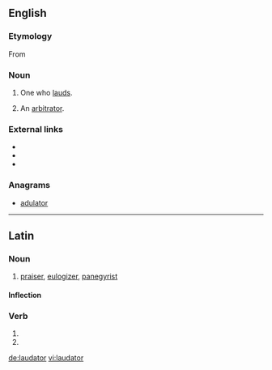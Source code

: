 {{also|lăudător}}
==English==
{{webster 1913}}

===Etymology===
From {{etyl|la}}

===Noun===
{{en-noun|laudators}}

# One who [[laud]]s.
# {{legal|obsolete}} An [[arbitrator]].
#: {{rfquotek|Cowell}}

===External links===
* {{R:Webster 1913}}
* {{R:Century 1911}}
* {{R:OneLook}}

===Anagrams===
* [[adulator#English|adulator]]

----

==Latin==

===Noun===
{{la-noun|laudātor|laudatoris|laudātōris|m|third}}

# [[praiser]], [[eulogizer]], [[panegyrist]]

====Inflection====
{{la-decl-3rd|laudator|laudātor|laudator|laudātōr}}

===Verb===
{{la-verb-form|laudātor}}
# {{conjugation of|[[laudo#Latin|laudō]]||2|s|fut|pass|imp}}
# {{conjugation of|[[laudo#Latin|laudō]]||3|s|fut|pass|imp}}

[[de:laudator]]
[[vi:laudator]]